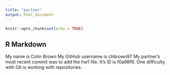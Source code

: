 ```yaml
---
title: "partner"
output: html_document
---
```


```r
knitr::opts_chunk$set(echo = TRUE)
```

## R Markdown

My name is Colin Brown
My GitHub username is chbrown97
My partner's most recent commit was to add the hw1 file. It's ID is f0a98f6.
One difficulty with Git is working with repositories.